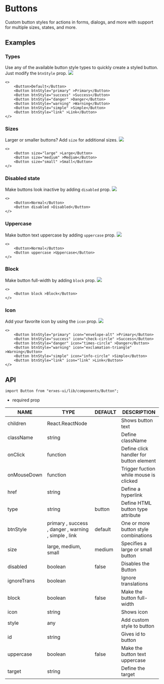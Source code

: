 
<HeroPattern />

# Buttons
Custom button styles for actions in forms, dialogs, and more with support for multiple sizes, states, and more.

## **Examples**
### **Types**
Use any of the available button style types to quickly create a styled button. Just modify the `btnStyle` prop.
![](https://imagedelivery.net/5m26Aj-CutMXPPNacMs_yQ/4558996c-ab58-44ac-a85f-e4d3d6e1c000/public)
```tsx
<>
	<Button>Default</Button>
	<Button btnStyle="primary" >Primary</Button> 
	<Button btnStyle="success" >Success</Button> 
	<Button btnStyle="danger" >Danger</Button> 
	<Button btnStyle="warning" >Warning</Button> 
	<Button btnStyle="simple" >Simple</Button> 
	<Button btnStyle="link" >Link</Button>
</>
```

### **Sizes**
Larger or smaller buttons? Add `size` for additional sizes.
![](https://imagedelivery.net/5m26Aj-CutMXPPNacMs_yQ/1ae1f29c-431d-4f56-da6e-38e8d3d3a800/public)
```tsx
<>
	<Button size="large" >Large</Button> 
	<Button size="medium" >Medium</Button> 
	<Button size="small" >Small</Button>
</>
```

### **Disabled state**
Make buttons look inactive by adding `disabled` prop.
![](https://imagedelivery.net/5m26Aj-CutMXPPNacMs_yQ/033cc301-6ce6-415c-68b2-af2c80617b00/public)
```tsx
<>
	<Button>Normal</Button>
	<Button disabled >Disabled</Button>
</>
```
### **Uppercase**
Make button text uppercase by adding `uppercase` prop.
![](https://imagedelivery.net/5m26Aj-CutMXPPNacMs_yQ/60d9fa24-2016-4d44-d6bb-f056c8777d00/public)
```tsx
<>
	<Button>Normal</Button>
	<Button uppercase >Uppercase</Button>
</>
```

### Block
Make button full-width by adding `block` prop.
![](https://imagedelivery.net/5m26Aj-CutMXPPNacMs_yQ/08eb331b-00e9-4e11-728d-3784ea8a6400/public)
```tsx
<>
	<Button block >Block</Button>
</>
```

### **Icon**
Add your favorite icon by using the `icon` prop.
![](https://imagedelivery.net/5m26Aj-CutMXPPNacMs_yQ/41c7309c-4a1d-418c-b8e7-8a434f94e900/public)
```tsx
<>
	<Button btnStyle="primary" icon="envelope-alt" >Primary</Button> 
	<Button btnStyle="success" icon="check-circle" >Success</Button> 
	<Button btnStyle="danger" icon="times-circle" >Danger</Button> 
	<Button btnStyle="warning" icon="exclamation-triangle" >Warning</Button> 
	<Button btnStyle="simple" icon="info-circle" >Simple</Button> 
	<Button btnStyle="link" icon="link" >Link</Button>
</>
```

## **API**

```tsx
import Button from "erxes-ui/lib/components/Button";
```
* required prop

| NAME | TYPE | DEFAULT | DESCRIPTION |
| ---| --- | ---| --- |
| children | React.ReactNode |  | Shows button text |
| className	 | string |  | Define className |
| onClick | function| | Define click handler for button element |
| onMouseDown | function |  | Trigger fuction while mouse is clicked |
| href	 | string |  | Define a hyperlink |
| type | string | button | Define HTML button type attribute |
| btnStyle | primary , success , danger , warning , simple , link | default | One or more button style combinations |
| size | large, medium, small	 | medium | Specifies a large or small button |
| disabled | boolean | false | Disables the Button |
| ignoreTrans | boolean |  | Ignore translations |
| block | boolean | false | Make the button full-width |
| icon	 | string |  | Shows icon |
| style | any |  | Add custom style to button |
| id	 | string |  | Gives id to button |
| uppercase | boolean | false | Make the button text uppercase |
| target | string |  | Define the target |

